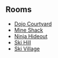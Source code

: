 {{NeedSWFs}}


==Rooms==
*[[Media:2009 Storm dojoext.swf|Dojo Courtyard]]
*[[Media:2009 Storm shack.swf|Mine Shack]]
*[[Media:2009 Storm dojohide.swf|Ninja Hideout]]
*[[Media:2009 Storm mtn.swf|Ski Hill]]
*[[Media:2009 Storm village.swf|Ski Village]]

{{Events}}